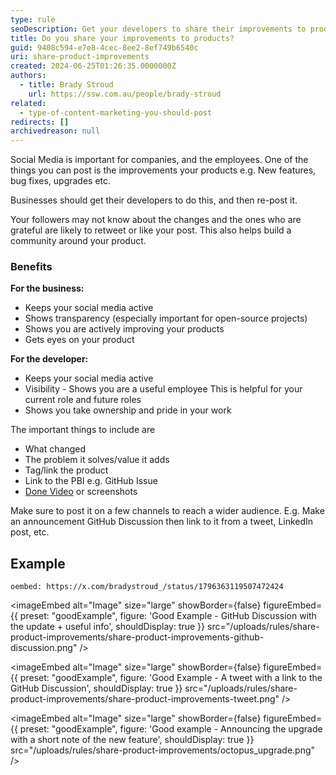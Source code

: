 ```yaml
---
type: rule
seoDescription: Get your developers to share their improvements to products on social media.
title: Do you share your improvements to products?
guid: 9408c594-e7e8-4cec-8ee2-8ef749b6540c
uri: share-product-improvements
created: 2024-06-25T01:26:35.0000000Z
authors:
  - title: Brady Stroud
    url: https://ssw.com.au/people/brady-stroud
related:
  - type-of-content-marketing-you-should-post
redirects: []
archivedreason: null
---
```


Social Media is important for companies, and the employees. One of the things you can post is the improvements your products e.g. New features, bug fixes, upgrades etc.

Businesses should get their developers to do this, and then re-post it.

Your followers may not know about the changes and the ones who are grateful are likely to retweet or like your post. This also helps build a community around your product.

<!-- endintro -->

### Benefits

**For the business:**

* Keeps your social media active
* Shows transparency (especially important for open-source projects)
* Shows you are actively improving your products
* Gets eyes on your product

**For the developer:**

* Keeps your social media active
* Visibility - Shows you are a useful employee
  This is helpful for your current role and future roles
* Shows you take ownership and pride in your work

The important things to include are

* What changed
* The problem it solves/value it adds
* Tag/link the product
* Link to the PBI e.g. GitHub Issue
* [Done Video](/record-a-quick-and-dirty-done-video) or screenshots

Make sure to post it on a few channels to reach a wider audience.
E.g. Make an announcement GitHub Discussion then link to it from a tweet, LinkedIn post, etc.

## Example

`oembed: https://x.com/bradystroud_/status/1796363119507472424`

<imageEmbed
  alt="Image"
  size="large"
  showBorder={false}
  figureEmbed={{
    preset: "goodExample",
    figure: 'Good Example - GitHub Discussion with the update + useful info',
    shouldDisplay: true
  }}
  src="/uploads/rules/share-product-improvements/share-product-improvements-github-discussion.png"
/>

<imageEmbed
  alt="Image"
  size="large"
  showBorder={false}
  figureEmbed={{
    preset: "goodExample",
    figure: 'Good Example - A tweet with a link to the GitHub Discussion',
    shouldDisplay: true
  }}
  src="/uploads/rules/share-product-improvements/share-product-improvements-tweet.png"
/>

<imageEmbed
  alt="Image"
  size="large"
  showBorder={false}
  figureEmbed={{
    preset: "goodExample",
    figure: 'Good example - Announcing the upgrade with a short note of the new feature',
    shouldDisplay: true
  }}
  src="/uploads/rules/share-product-improvements/octopus_upgrade.png"
/>